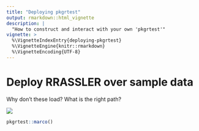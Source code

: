 ```yaml
---
title: "Deploying pkgrtest"
output: rmarkdown::html_vignette
description: |
  "How to construct and interact with your own 'pkgrtest'"
vignette: >
  %\VignetteIndexEntry{deploying-pkgrtest}
  %\VignetteEngine{knitr::rmarkdown}
  %\VignetteEncoding{UTF-8}
---
```


# Deploy RRASSLER over sample data

Why don't these load?  What is the right path?

![](../man/figures/silly_pc.jpg)

```r
pkgrtest::marco()
```


